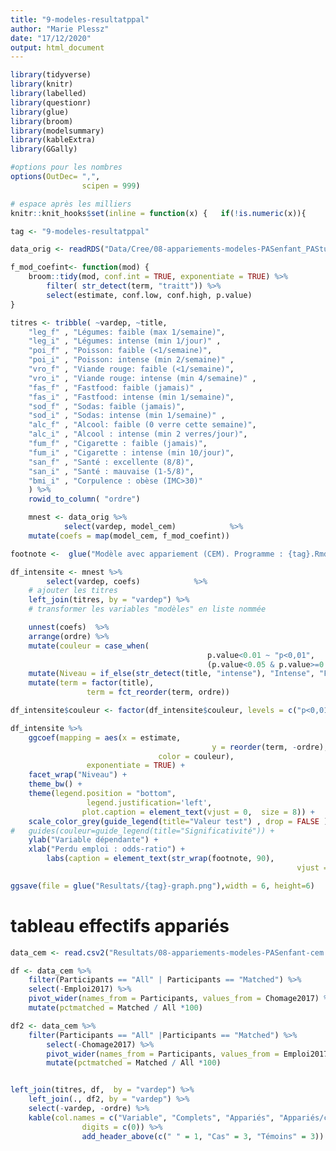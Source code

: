 ```yaml
---
title: "9-modeles-resultatppal"
author: "Marie Plessz"
date: "17/12/2020"
output: html_document
---
```



```r

library(tidyverse)
library(knitr)
library(labelled)
library(questionr)
library(glue)
library(broom)
library(modelsummary)
library(kableExtra)
library(GGally)

#options pour les nombres
options(OutDec= ",",
				scipen = 999)  

# espace après les milliers
knitr::knit_hooks$set(inline = function(x) {   if(!is.numeric(x)){     x   }else{    prettyNum(round(x,2), big.mark=" ")    } }) 

tag <- "9-modeles-resultatppal"
```

```r
data_orig <- readRDS("Data/Cree/08-appariements-modeles-PASenfant_PAStuu-models.RDS")

```

```r
f_mod_coefint<- function(mod) {
	broom::tidy(mod, conf.int = TRUE, exponentiate = TRUE) %>% 
		filter( str_detect(term, "traitt")) %>% 
		select(estimate, conf.low, conf.high, p.value)
}

titres <- tribble( ~vardep, ~title,
	"leg_f" , "Légumes: faible (max 1/semaine)",
	"leg_i" , "Légumes: intense (min 1/jour)" ,
	"poi_f" , "Poisson: faible (<1/semaine)",
	"poi_i" , "Poisson: intense (min 2/semaine)" ,
	"vro_f" , "Viande rouge: faible (<1/semaine)",
	"vro_i" , "Viande rouge: intense (min 4/semaine)" ,
	"fas_f" , "Fastfood: faible (jamais)" ,
	"fas_i" , "Fastfood: intense (min 1/semaine)",
	"sod_f" , "Sodas: faible (jamais)",
	"sod_i" , "Sodas: intense (min 1/semaine)" ,
	"alc_f" , "Alcool: faible (0 verre cette semaine)",
	"alc_i" , "Alcool : intense (min 2 verres/jour)",
	"fum_f" , "Cigarette : faible (jamais)",
	"fum_i" , "Cigarette : intense (min 10/jour)",
	"san_f" , "Santé : excellente (8/8)",
	"san_i" , "Santé : mauvaise (1-5/8)",
	"bmi_i" , "Corpulence : obèse (IMC>30)"
	) %>% 
	rowid_to_column( "ordre")

```
```r
	mnest <- data_orig %>%  
			select(vardep, model_cem)			 %>% 
	mutate(coefs = map(model_cem, f_mod_coefint))

```



```r
footnote <-  glue("Modèle avec appariement (CEM). Programme : {tag}.Rmd")

df_intensite <- mnest %>% 
		select(vardep, coefs)			 %>% 
	# ajouter les titres
 	left_join(titres, by = "vardep") %>% 
	# transformer les variables "modèles" en liste nommée

	unnest(coefs)  %>% 
	arrange(ordre) %>% 
	mutate(couleur = case_when(	
											p.value<0.01 ~ "p<0,01",
											(p.value<0.05 & p.value>=0.01 ) ~ "p<0,05",											  TRUE ~"p>0,05")) %>% 
	mutate(Niveau = if_else(str_detect(title, "intense"), "Intense", "Faible")) %>% 
	mutate(term = factor(title),
				 term = fct_reorder(term, ordre))

df_intensite$couleur <- factor(df_intensite$couleur, levels = c("p<0,01",  "0,01<p<0,05", "p>0,05")) 

```


```r
df_intensite %>% 		
	ggcoef(mapping = aes(x = estimate, 
											 y = reorder(term, -ordre),
				 				 color = couleur),
				 exponentiate = TRUE) +
	facet_wrap("Niveau") +
	theme_bw() +
	theme(legend.position = "bottom",
				 legend.justification='left',
				plot.caption = element_text(vjust = 0,  size = 8)) +
	scale_color_grey(guide_legend(title="Valeur test") , drop = FALSE ) +
#	guides(couleur=guide_legend(title="Significativité")) +
	ylab("Variable dépendante") +
	xlab("Perdu emploi : odds-ratio") +
		labs(caption = element_text(str_wrap(footnote, 90),
																vjust = 0,  size = 8))

ggsave(file = glue("Resultats/{tag}-graph.png"),width = 6, height=6)
```

# tableau effectifs appariés
```r
data_cem <- read.csv2("Resultats/08-appariements-modeles-PASenfant-cem.csv")

df <- data_cem %>% 
	filter(Participants == "All" | Participants == "Matched") %>% 
	select(-Emploi2017) %>% 
	pivot_wider(names_from = Participants, values_from = Chomage2017) %>%
	mutate(pctmatched = Matched / All *100) 

df2 <- data_cem %>% 
	filter(Participants == "All" |Participants == "Matched") %>% 
		select(-Chomage2017) %>% 
		pivot_wider(names_from = Participants, values_from = Emploi2017) %>% 
		mutate(pctmatched = Matched / All *100) 


left_join(titres, df,  by = "vardep") %>% 
	left_join(., df2, by = "vardep") %>% 
	select(-vardep, -ordre) %>% 
	kable(col.names = c("Variable", "Complets", "Appariés", "Appariés/complets",  "Complets","Appariés","Appariés/complets"),
				digits = c(0)) %>% 
				add_header_above(c(" " = 1, "Cas" = 3, "Témoins" = 3))

```



